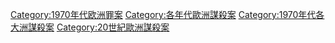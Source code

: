 {{Category pair|1960年代歐洲謀殺案|20世紀80年代歐洲謀殺案}}
[[Category:1970年代欧洲罪案|Category:1970年代欧洲罪案]]
[[Category:各年代歐洲謀殺案|Category:各年代歐洲謀殺案]]
[[Category:1970年代各大洲謀殺案|Category:1970年代各大洲謀殺案]]
[[Category:20世紀歐洲謀殺案|Category:20世紀歐洲謀殺案]]